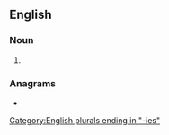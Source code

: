 ==English==

===Noun===
{{head|en|noun plural form}}

# {{plural of|seminary|lang=en}}

===Anagrams===
* {{anagrams|en|semainiers|siramesine}}

[[Category:English plurals ending in "-ies"]]